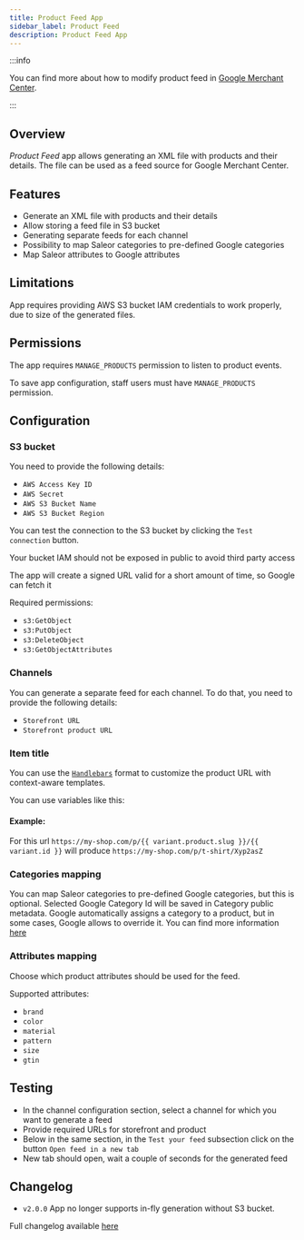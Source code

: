 ```yaml
---
title: Product Feed App
sidebar_label: Product Feed
description: Product Feed App
---
```



<AppMetadata
  minSaleorVersion="3.10"
  githubUrl="https://github.com/saleor/apps/tree/main/apps/products-feed"
/>

:::info

You can find more about how to modify product feed in [Google Merchant Center](https://shoppingsolutions.withgoogle.com/expertise/merchant-center-modify/).

:::

## Overview

_Product Feed_ app allows generating an XML file with products and their details. The file can be used as a feed source for Google Merchant Center.

## Features

- Generate an XML file with products and their details
- Allow storing a feed file in S3 bucket
- Generating separate feeds for each channel
- Possibility to map Saleor categories to pre-defined Google categories
- Map Saleor attributes to Google attributes

## Limitations

App requires providing AWS S3 bucket IAM credentials to work properly, due to size of the generated files.

## Permissions

The app requires `MANAGE_PRODUCTS` permission to listen to product events.

To save app configuration, staff users must have `MANAGE_PRODUCTS` permission.

## Configuration

### S3 bucket

You need to provide the following details:

- `AWS Access Key ID`
- `AWS Secret`
- `AWS S3 Bucket Name`
- `AWS S3 Bucket Region`

You can test the connection to the S3 bucket by clicking the `Test connection` button.

Your bucket IAM should not be exposed in public to avoid third party access

The app will create a signed URL valid for a short amount of time, so Google can fetch it

Required permissions:
- `s3:GetObject`
- `s3:PutObject`
- `s3:DeleteObject`
- `s3:GetObjectAttributes`

### Channels

You can generate a separate feed for each channel. To do that, you need to provide the following details:

- `Storefront URL`
- `Storefront product URL`

### Item title

You can use the [`Handlebars`](https://handlebarsjs.com/) format to customize the product URL with context-aware templates.

You can use variables like this:

#### Example:

For this url `https://my-shop.com/p/{{ variant.product.slug }}/{{ variant.id }}` will produce `https://my-shop.com/p/t-shirt/Xyp2asZ`

### Categories mapping

You can map Saleor categories to pre-defined Google categories, but this is optional.
Selected Google Category Id will be saved in Category public metadata.
Google automatically assigns a category to a product, but in some cases, Google allows to override it.
You can find more information [here](https://support.google.com/merchants/answer/6324436?hl=en)

### Attributes mapping

Choose which product attributes should be used for the feed.

Supported attributes:

- `brand`
- `color`
- `material`
- `pattern`
- `size`
- `gtin`

## Testing

- In the channel configuration section, select a channel for which you want to generate a feed
- Provide required URLs for storefront and product
- Below in the same section, in the `Test your feed` subsection click on the button `Open feed in a new tab`
- New tab should open, wait a couple of seconds for the generated feed

## Changelog

- `v2.0.0` App no longer supports in-fly generation without S3 bucket.

Full changelog available [here](https://github.com/saleor/apps/releases?q=saleor-app-products-feed&expanded=true)